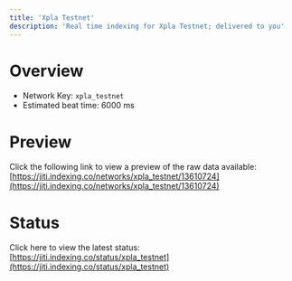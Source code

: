 ```yaml
---
title: 'Xpla Testnet'
description: 'Real time indexing for Xpla Testnet; delivered to you'
---
```


# Overview
- Network Key: `xpla_testnet`
- Estimated beat time: 6000 ms

# Preview
Click the following link to view a preview of the raw data available: [https://jiti.indexing.co/networks/xpla_testnet/13610724](https://jiti.indexing.co/networks/xpla_testnet/13610724)

# Status
Click here to view the latest status: [https://jiti.indexing.co/status/xpla_testnet](https://jiti.indexing.co/status/xpla_testnet)
